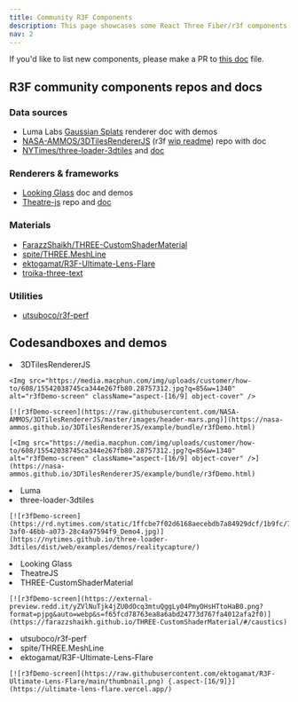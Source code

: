 ```yaml
---
title: Community R3F Components
description: This page showcases some React Three Fiber/r3f components that have not been merged to a [pmndrs](https://github.com/pmndrs/) project or [drei](http://drei.docs.pmnd.rs/). 
nav: 2
---
```


If you'd like to list new components, please make a PR to [this doc](https://github.com/pmndrs/react-three-fiber/tree/master/docs/getting-started/community-r3f-components.mdx) file. 

## R3F community components repos and docs

### Data sources

 - Luma Labs [Gaussian Splats](https://cdn-luma.com/public/lumalabs.ai/luma-web-library/0.2/fefe154/index.html#react-three-fiber) renderer doc with demos
 - [NASA-AMMOS/3DTilesRendererJS](https://github.com/NASA-AMMOS/3DTilesRendererJS/) (r3f [wip readme](https://github.com/NASA-AMMOS/3DTilesRendererJS/tree/r3f-dev/src/r3f/README.md)) repo with doc
 - [NYTimes/three-loader-3dtiles](https://github.com/nytimes/three-loader-3dtiles/blob/dev/examples/r3f/src/index.tsx) and [doc](https://nytimes.github.io/three-loader-3dtiles/)

### Renderers & frameworks

 - [Looking Glass](https://docs.lookingglassfactory.com/developer-tools/webxr/react-three-fiber) doc and demos
 - [Theatre-js](https://github.com/theatre-js/theatre) repo and [doc](https://www.theatrejs.com/docs/latest)

### Materials

 - [FarazzShaikh/THREE-CustomShaderMaterial](https://github.com/FarazzShaikh/THREE-CustomShaderMaterial)
 - [spite/THREE.MeshLine](https://github.com/spite/THREE.MeshLine)
 - [ektogamat/R3F-Ultimate-Lens-Flare](https://github.com/ektogamat/R3F-Ultimate-Lens-Flare)
 - [troika-three-text](https://github.com/protectwise/troika/tree/main/packages/troika-three-text)

### Utilities

 - [utsuboco/r3f-perf](https://github.com/utsuboco/r3f-perf)


## Codesandboxes and demos

<Grid cols={3}>
  <li>
    3DTilesRendererJS

    <Img src="https://media.macphun.com/img/uploads/customer/how-to/608/15542038745ca344e267fb80.28757312.jpg?q=85&w=1340" alt="r3fDemo-screen" className="aspect-[16/9] object-cover" />

    [![r3fDemo-screen](https://raw.githubusercontent.com/NASA-AMMOS/3DTilesRendererJS/master/images/header-mars.png)](https://nasa-ammos.github.io/3DTilesRendererJS/example/bundle/r3fDemo.html)

    [<Img src="https://media.macphun.com/img/uploads/customer/how-to/608/15542038745ca344e267fb80.28757312.jpg?q=85&w=1340" alt="r3fDemo-screen" className="aspect-[16/9] object-cover" />](https://nasa-ammos.github.io/3DTilesRendererJS/example/bundle/r3fDemo.html)



  </li>
  <li>
    Luma
    <Codesandbox id="h2fkgq" />
  </li>
  <li>
    three-loader-3dtiles

    [![r3fDemo-screen](https://rd.nytimes.com/static/1ffcbe7f02d6168aecebdb7a84929dcf/1b9fc/7579e21f-3af0-46bb-a073-28c4a97594f9_Demo4.jpg)](https://nytimes.github.io/three-loader-3dtiles/dist/web/examples/demos/realitycapture/)
  </li>
  <li>
    Looking Glass
    <Codesandbox id="g97yzp" /> 
  </li>
  <li>
    TheatreJS
    <Codesandbox id="c6m9lj" screenshot_url="https://c6m9lj-3000.csb.app/thumbnail.jpg"/>
  </li>
  <li>
    THREE-CustomShaderMaterial

    [![r3fDemo-screen](https://external-preview.redd.it/yZVlNuTjk4jZU0dOcq3mtuQggLy04PmyOHsHTtoHaB0.png?format=pjpg&auto=webp&s=f65fcd78763ea8a6abd24773d767fa4012afa2f0)](https://farazzshaikh.github.io/THREE-CustomShaderMaterial/#/caustics)
  </li>
  <li>
    utsuboco/r3f-perf
    <Codesandbox id="ykfpwf" />
  </li>
  <li>
    spite/THREE.MeshLine
    <Codesandbox id="lsvkqk" />
  </li>
  <li>
    ektogamat/R3F-Ultimate-Lens-Flare

    [![r3fDemo-screen](https://raw.githubusercontent.com/ektogamat/R3F-Ultimate-Lens-Flare/main/thumbnail.png) {.aspect-[16/9]}](https://ultimate-lens-flare.vercel.app/)
  </li>
</Grid>

